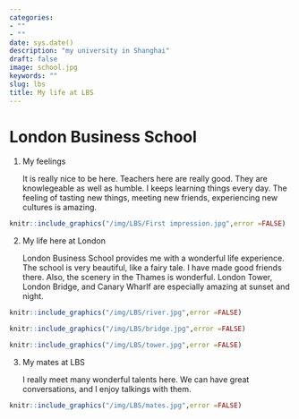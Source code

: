 ```yaml
---
categories:
- ""
- ""
date: sys.date()
description: "my university in Shanghai"
draft: false
image: school.jpg
keywords: ""
slug: lbs
title: My life at LBS
---
```


# London Business School

1. My feelings

    It is really nice to be here. Teachers here are really good. They are knowlegeable as well as humble. I keeps learning things every day. The feeling of tasting new things, meeting new friends, experiencing new cultures is amazing. 

```r
knitr::include_graphics("/img/LBS/First impression.jpg",error =FALSE)
```


2. My life here at London

    London  Business School provides me with a wonderful life experience. The school is very beautiful, like a fairy tale. I have made good friends there. Also, the scenery in the Thames is wonderful. London Tower, London Bridge, and Canary Wharlf are especially amazing at sunset and night. 

```r
knitr::include_graphics("/img/LBS/river.jpg",error =FALSE)
```

```r
knitr::include_graphics("/img/LBS/bridge.jpg",error =FALSE)
```

```r
knitr::include_graphics("/img/LBS/tower.jpg",error =FALSE)
```

3. My mates at LBS
  
    I really meet many wonderful talents here. We can have great conversations, and I enjoy talkings with them.    

```r
knitr::include_graphics("/img/LBS/mates.jpg",error =FALSE)
```

